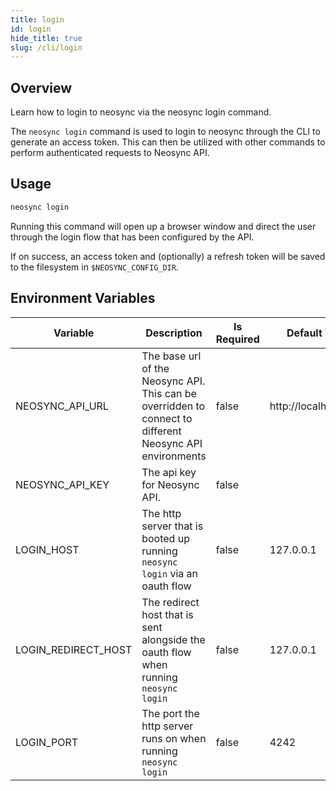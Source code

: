 ```yaml
---
title: login
id: login
hide_title: true
slug: /cli/login
---
```



<DocPageHeader title="neosync login" />

## Overview

Learn how to login to neosync via the neosync login command.

The `neosync login` command is used to login to neosync through the CLI to generate an access token.
This can then be utilized with other commands to perform authenticated requests to Neosync API.

## Usage

```bash
neosync login
```

Running this command will open up a browser window and direct the user through the login flow that has been configured by the API.

If on success, an access token and (optionally) a refresh token will be saved to the filesystem in `$NEOSYNC_CONFIG_DIR`.

## Environment Variables

| Variable            | Description                                                                                              | Is Required | Default Value         |
| ------------------- | -------------------------------------------------------------------------------------------------------- | ----------- | --------------------- |
| NEOSYNC_API_URL     | The base url of the Neosync API. This can be overridden to connect to different Neosync API environments | false       | http://localhost:8080 |
| NEOSYNC_API_KEY     | The api key for Neosync API.                                                                             | false       |                       |
| LOGIN_HOST          | The http server that is booted up running `neosync login` via an oauth flow                              | false       | 127.0.0.1             |
| LOGIN_REDIRECT_HOST | The redirect host that is sent alongside the oauth flow when running `neosync login`                     | false       | 127.0.0.1             |
| LOGIN_PORT          | The port the http server runs on when running `neosync login`                                            | false       | 4242                  |
